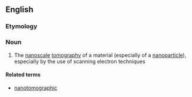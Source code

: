 ==English==

===Etymology===
{{prefix|en|nano|tomography}}

===Noun===
{{wikipedia}}
{{en-noun|-}}

# {{lb|en|physics|chemistry}} The [[nanoscale]] [[tomography]] of a material (especially of a [[nanoparticle]]), especially by the use of scanning electron techniques

====Related terms====
* [[nanotomographic]]